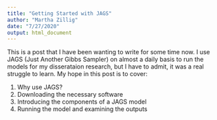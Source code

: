 ```yaml
---
title: "Getting Started with JAGS"
author: "Martha Zillig"
date: "7/27/2020"
output: html_document
---
```


This is a post that I have been wanting to write for some time now. I use JAGS (Just Another Gibbs Sampler) on almost a daily basis to run the models for my disserataion research, but I have to admit, it was a real struggle to learn. My hope in this post is to cover: 

1. Why use JAGS? 
2. Downloading the necessary software 
3. Introducing the components of a JAGS model 
4. Running the model and examining the outputs 